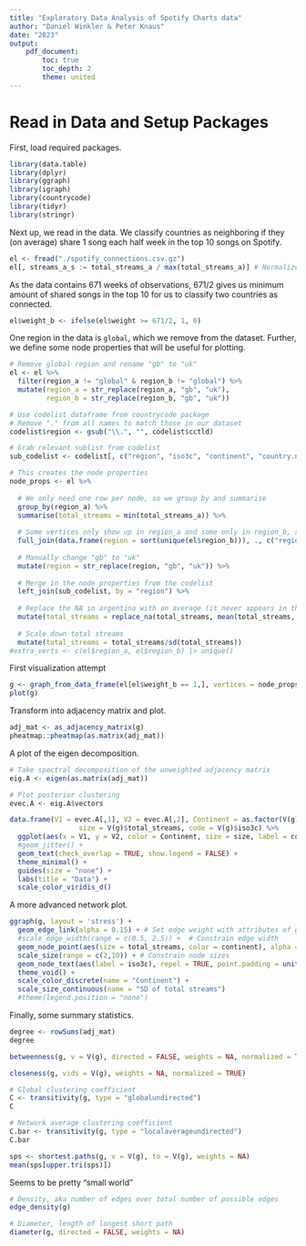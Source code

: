 ```yaml
---
title: "Exploratory Data Analysis of Spotify Charts data"
author: "Daniel Winkler & Peter Knaus"
date: "2023"
output:
    pdf_document:
        toc: true
        toc_depth: 2
        theme: united
---
```




# Read in Data and Setup Packages

First, load required packages.

```r
library(data.table)
library(dplyr)
library(ggraph)
library(igraph)
library(countrycode)
library(tidyr)
library(stringr)
```

Next up, we read in the data. We classify countries as neighboring if they (on average) share 1 song each half week in the top 10 songs on Spotify.

```r
el <- fread("./spotify_connections.csv.gz")
el[, streams_a_s := total_streams_a / max(total_streams_a)] # Normalized Streams
```

As the data contains 671 weeks of observations, 671/2 gives us minimum amount of shared songs in the top 10 for us to classify two countries as connected.

```r
el$weight_b <- ifelse(el$weight >= 671/2, 1, 0)
```

One region in the data is `global`, which we remove from the dataset. Further, we define some node properties that will be useful for plotting.

```r
# Remove global region and rename "gb" to "uk"
el <- el %>%
  filter(region_a != "global" & region_b != "global") %>%
  mutate(region_a = str_replace(region_a, "gb", "uk"),
         region_b = str_replace(region_b, "gb", "uk"))

# Use codelist dataframe from countrycode package 
# Remove "." from all names to match those in our dataset
codelist$region <- gsub("\\.", "", codelist$cctld)

# Grab relevant sublist from codelist 
sub_codelist <- codelist[, c("region", "iso3c", "continent", "country.name.en")]

# This creates the node properties
node_props <- el %>% 
  
  # We only need one row per node, so we group by and summarise 
  group_by(region_a) %>%
  summarise(total_streams = min(total_streams_a)) %>%
  
  # Some vertices only show up in region_a and some only in region_b, so we perform a full join to have both
  full_join(data.frame(region = sort(unique(el$region_b))), ., c("region" = "region_a")) %>%
  
  # Manually change "gb" to "uk"
  mutate(region = str_replace(region, "gb", "uk")) %>%
  
  # Merge in the node properties from the codelist
  left_join(sub_codelist, by = "region") %>%
  
  # Replace the NA in argentina with an average (it never appears in the first column, so it has no total_streams_a)
  mutate(total_streams = replace_na(total_streams, mean(total_streams, na.rm = TRUE))) %>%
  
  # Scale down total streams
  mutate(total_streams = total_streams/sd(total_streams))
#extra_verts <- c(el$region_a, el$region_b) |> unique()
```

First visualization attempt
```r
g <- graph_from_data_frame(el[el$weight_b == 1,], vertices = node_props, directed = FALSE)
plot(g)
```

Transform into adjacency matrix and plot.

```r
adj_mat <- as_adjacency_matrix(g)
pheatmap::pheatmap(as.matrix(adj_mat))
```

A plot of the eigen decomposition.

```r
# Take spectral decomposition of the unweighted adjacency matrix
eig.A <- eigen(as.matrix(adj_mat))

# Plot posterior clustering
evec.A <- eig.A$vectors

data.frame(V1 = evec.A[,1], V2 = evec.A[,2], Continent = as.factor(V(g)$continent), 
                 size = V(g)$total_streams, code = V(g)$iso3c) %>% 
  ggplot(aes(x = V1, y = V2, color = Continent, size = size, label = code), alpha = 0.15) + 
  #geom_jitter() + 
  geom_text(check_overlap = TRUE, show.legend = FALSE) + 
  theme_minimal() + 
  guides(size = "none") + 
  labs(title = "Data") + 
  scale_color_viridis_d()
```


A more advanced network plot.

```r
ggraph(g, layout = 'stress') + 
  geom_edge_link(alpha = 0.15) + # Set edge weight with attributes of g
  #scale_edge_width(range = c(0.5, 2.5)) +  # Constrain edge width
  geom_node_point(aes(size = total_streams, color = continent), alpha = 0.5) + #Set node color with attributes of g
  scale_size(range = c(2,10)) + # Constrain node sizes
  geom_node_text(aes(label = iso3c), repel = TRUE, point.padding = unit(0.5, "lines")) +
  theme_void() +
  scale_color_discrete(name = "Continent") + 
  scale_size_continuous(name = "SD of total streams")
  #theme(legend.position = "none")
```

Finally, some summary statistics.

```r
degree <- rowSums(adj_mat)
degree
```

```r
betweenness(g, v = V(g), directed = FALSE, weights = NA, normalized = TRUE)
```

```r
closeness(g, vids = V(g), weights = NA, normalized = TRUE)
```

```r
# Global clustering coefficient
C <- transitivity(g, type = "globalundirected")
C
```


```r
# Network average clustering coefficient
C.bar <- transitivity(g, type = "localaverageundirected")
C.bar
```

```r
sps <- shortest.paths(g, v = V(g), to = V(g), weights = NA)
mean(sps[upper.tri(sps)])
```
Seems to be pretty "small world"

```r
# Density, aka number of edges over total number of possible edges
edge_density(g)
```

```r
# Diameter, length of longest short path
diameter(g, directed = FALSE, weights = NA)
```

